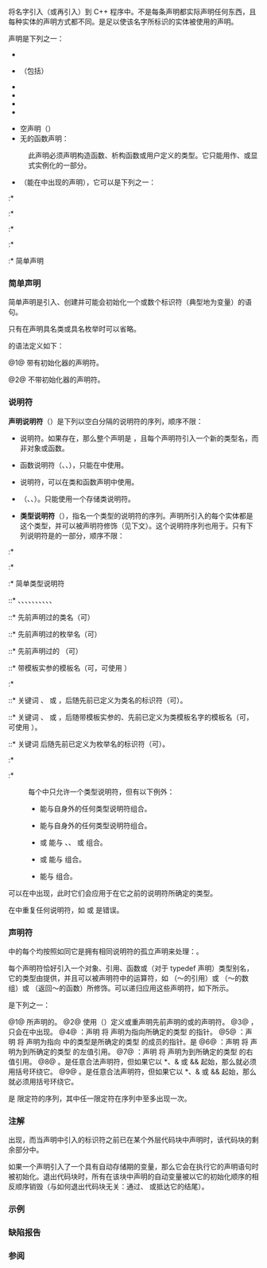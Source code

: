 {{title|声明}}
{{cpp/language/declarations/navbar}}
{{i|声明}}将名字引入（或再引入）到 C++ 程序中。不是每条声明都实际声明任何东西，且每种实体的声明方式都不同。{{rlp|definition|定义}}是足以使该名字所标识的实体被使用的声明。

声明是下列之一：

* {{rlp|function#函数定义|函数定义}}
* {{rlp|templates|模板声明}}（包括{{rlp|partial specialization|部分模板特化}}）
* {{rlp|class template#显式实例化|显式模板实例化}}
* {{rlp|template specialization|显式模板特化}}
* {{rlp|namespace|命名空间定义}}
* {{rlp|language linkage|链接说明}}
{{rrev|since=c++11|
* 属性声明（{{spar|{{rlp|attributes|属性}}}} {{ttb|;}}）
}}
* 空声明（{{ttb|;}}）
* 无{{spar sep|声明说明符序列}}的函数声明：
{{sdsc begin}}
{{sdsc|
{{spar optional|属性}} {{spar|声明符}} {{ttb|;}}
}}
{{sdsc end}}

{{par begin}}
{{par|{{spar|属性}}|{{mark since c++11}} 任意数量{{rlp|attributes|属性}}的序列}}
{{par|{{spar|声明符}}|函数声明符}}
{{par end}}
: 此声明必须声明构造函数、析构函数或用户定义的类型{{rlp|cast operator|转换函数}}。它只能用作{{rlp|templates|模板声明}}、{{rlp|template specialization|显式特化}}或显式实例化的一部分。
* {{spar|块声明}}（能在{{rlp|statements#复合语句|块}}中出现的声明），它可以是下列之一：
:* {{rlp|asm|汇编声明}}
{{rrev|since=c++11|
:* {{rlp|type alias|类型别名声明}}
}}
:* {{rlp|namespace alias|命名空间别名定义}}
:* {{rlp|using declaration|using 声明}}
:* {{rlp|namespace#using 指令|using 指令}}
{{rev begin}}
{{rev|since=c++20|
:* {{rlp|enum#using enum 声明|using enum 声明}}
}}
{{rev|since=c++11|
:* {{rlpt|static_assert}} 声明
:* {{rlp|enum|不透明 enum 声明}}
}}
{{rev end}}
:* 简单声明

===简单声明===
简单声明是引入、创建并可能会初始化一个或数个标识符（典型地为变量）的语句。

{{sdsc begin}}
{{sdsc|num=1|
{{spar|声明说明符序列}} {{spar optional|初始化声明符列表}} {{ttb|;}}
}}
{{sdsc|num=2|notes={{mark since c++11}}|
{{spar|属性}} {{spar|声明说明符序列}} {{spar|初始化声明符列表}} {{ttb|;}}
}}
{{sdsc end}}

{{par begin}}
{{par|{{spar|属性}}|{{mark since c++11}} 任何数量{{rlp|attributes|属性}}的序列}}
{{par|{{spar|声明说明符序列}}|[[#说明符|说明符]]序列}}
{{par|{{spar|初始化声明符列表}}|{{spar|初始化声明符}}（见下文）的逗号分隔列表}}
{{par end}}


只有在声明具名类或具名枚举时可以省略{{spar|初始化声明符列表}}。

{{rrev|since=c++17|
{{rlp|structured binding|结构化绑定声明}}也是简单声明。
}}


{{spar sep|初始化声明符}}的语法定义如下：
{{sdsc begin}}
{{sdsc|num=1|
{{spar|声明符}} {{spar|初始化器}}
}}
{{sdsc|num=2|
{{spar|声明符}} {{spar optional|requires子句}} {{spar optional|契约说明}}
}}
{{sdsc end}}

@1@ 带有初始化器的声明符。

@2@ 不带初始化器的声明符。

{{par begin}}
{{par|{{spar|声明符}}|[[#声明符|声明符]]}}
{{par|{{spar|初始化器}}|{{rlp|initialization|初始化器}}}}
{{par|{{spar|requires子句}}|{{mark since c++20}} {{rlp|constraints#requires 子句|{{c/core|requires}} 子句}}}}
{{par|{{spar|契约说明}}|{{mark since c++26}} {{rlps|function#函数契约说明符}}列表}}
{{par end}}


{{rev begin}}
{{rev|since=c++20|
{{spar sep|requires子句}}只能在{{spar sep|声明符}}声明{{rlp|templates#模板化实体|模板化函数}}时出现。
}}
{{rev|since=c++26|
{{spar sep|契约说明}}只能在{{spar sep|声明符}}声明函数或函数模板时出现。
}}
{{rev end}}

===说明符===
'''声明说明符'''（{{spar|声明说明符序列}}）是下列以空白分隔的说明符的序列，顺序不限：

* {{rlpt|typedef}} 说明符。如果存在，那么整个声明是 {{rlp|typedef|typedef 声明}}，且每个声明符引入一个新的类型名，而非对象或函数。
* 函数说明符（{{rlpt|inline}}、{{rlpt|virtual}}、{{rlpt|explicit}}），只能在{{rlp|function|函数声明}}中使用。
{{rrev|since=c++17|
* {{rlpt|inline}} 说明符也可以用于变量声明。
}}
* {{rlpt|friend}} 说明符，可以在类和函数声明中使用。
{{rev begin}}
{{rev|since=c++11|
* {{rlpt|constexpr}} 说明符，只允许在变量定义，函数及函数模板声明，以及具有字面类型的静态数据成员的声明中使用。
}}
{{rev|since=c++20|
* {{rlpt|consteval}} 说明符，只允许在函数和函数模板声明中使用。
* {{rlpt|constinit}} 说明符，只允许在拥有静态或线程存储期的变量声明中使用。{{c/core|constexpr}}、{{c/core|consteval}} 和 {{c/core|constinit}} 说明符在一个{{spar sep|声明说明符序列}}中最多只能出现一个。
}}
{{rev end}}
* {{rlp|storage duration|存储类说明符}}（{{rev inl|until=c++17|{{ltt|cpp/keyword/register}}、}}{{ltt|cpp/keyword/static}}{{rev inl|since=c++11|、{{ltt|cpp/keyword/thread_local}}}}、{{ltt|cpp/keyword/extern}}、{{ltt|cpp/keyword/mutable}}）。只能使用一个存储类说明符{{rev inl|since=c++11|，但 {{c/core|thread_local}} 可以与 {{c/core|extern}} 或 {{c/core|static}} 一同出现}}。
* '''类型说明符'''（{{spar|类型说明符序列}}），指名一个类型的说明符的序列。声明所引入的每个实体都是这个类型，并可以被声明符修饰（见下文）。这个说明符序列也用于{{rlp|type#类型的命名|类型标识}}。只有下列说明符是{{spar sep|类型说明符序列}}的一部分，顺序不限：
:* {{rlp|class|类说明符}}
:* {{rlp|enum|枚举说明符}}
:* 简单类型说明符
::* {{ltt|cpp/keyword/char}}{{rev inl|since=c++20|、{{ltt|cpp/keyword/char8_t}}}}{{rev inl|since=c++11|、{{ltt|cpp/keyword/char16_t}}、{{ltt|cpp/keyword/char32_t}}}}、{{ltt|cpp/keyword/wchar_t}}、{{ltt|cpp/keyword/bool}}、{{ltt|cpp/keyword/short}}、{{ltt|cpp/keyword/int}}、{{ltt|cpp/keyword/long}}、{{ltt|cpp/keyword/signed}}、{{ltt|cpp/keyword/unsigned}}、{{ltt|cpp/keyword/float}}、{{ltt|cpp/keyword/double}}、{{ltt|cpp/keyword/void}}
{{rev begin}}
{{rev|since=c++11|
::* {{rlpt|auto}}
::* {{rlp|decltype|decltype 说明符}}
}}
{{rev|since=c++26|
::* {{rlp|pack indexing|包索引说明符}}
}}
{{rev end}}
::* 先前声明过的类名（可{{rlp|identifiers#有限定的标识符|限定}}）
::* 先前声明过的枚举名（可{{rlp|identifiers#有限定的标识符|限定}}）
::* 先前声明过的 {{rlp|typedef|typedef 名}}{{rev inl|since=c++11|或{{rlp|type alias|类型别名}}}}（可{{rlp|identifiers#有限定的标识符|限定}}）
::* 带模板实参的模板名（可{{rlp|identifiers#有限定的标识符|限定}}，可使用 {{rlp|dependent name|template 消歧义符}}）
{{rev begin}}
{{rev|since=c++17|
::* 无模板实参的模板名（可{{rlp|identifiers#有限定的标识符|限定}}）：参阅{{rlp|class template argument deduction|类模板实参推导}}
}}{{rev end}}
:* {{rlp|elaborated type specifier|详述类型说明符}}
::* 关键词 {{ltt|cpp/keyword/class}}、{{ltt|cpp/keyword/struct}} 或 {{ltt|cpp/keyword/union}}，后随先前已定义为类名的标识符（可{{rlp|identifiers#有限定的标识符|限定}}）。
::* 关键词 {{ltt|cpp/keyword/class}}、{{ltt|cpp/keyword/struct}} 或 {{ltt|cpp/keyword/union}}，后随带模板实参的、先前已定义为类模板名字的模板名（可{{rlp|identifiers#有限定的标识符|限定}}，可使用 {{rlp|dependent name|{{c/core|template}} 消歧义符}}）。
::* 关键词 {{ltt|cpp/keyword/enum}} 后随先前已定义为枚举名的标识符（可{{rlp|identifiers#有限定的标识符|限定}}）。
:* {{rlp|dependent name|{{c/core|typename}} 说明符}}
:* {{rlp|cv|cv 限定符}}
:每个{{spar sep|声明说明符序列}}中只允许一个类型说明符，但有以下例外：
:* {{c/core|const}} 能与自身外的任何类型说明符组合。
:* {{c/core|volatile}} 能与自身外的任何类型说明符组合。
:* {{c/core|signed}} 或 {{c/core|unsigned}} 能与 {{c/core|char}}、{{c/core|long}}、{{c/core|short}} 或 {{c/core|int}} 组合。
:* {{c/core|short}} 或 {{c/core|long}} 能与 {{c/core|int}} 组合。
:* {{c/core|long}} 能与 {{c/core|double}} 组合。
{{rrev|since=c++11|
:* {{c/core|long}} 能与 {{c/core|long}} 组合。
}}

{{rlp|attributes|属性}}可以在{{spar sep|声明说明符序列}}中出现，此时它们会应用于在它之前的说明符所确定的类型。

在{{spar sep|声明说明符序列}}中重复任何说明符，如 {{c/core|const static const}} 或 {{c/core|virtual inline virtual}} 是错误{{rev inl|since=c++11|，但允许 {{c/core|long}} 出现两次}}。

===声明符===
{{spar|初始化声明符列表}} {{c|S D1, D2, D3;}} 中的每个{{spar sep|初始化声明符}}均按照如同它是拥有相同说明符的孤立声明来处理：{{c|S D1; S D2; S D3;}}。

每个声明符恰好引入一个对象、引用、函数或（对于 typedef 声明）类型别名，它的类型由{{spar sep|声明说明符序列}}提供，并且可以被声明符中的运算符，如 {{c|&amp;}}（～的引用）或 {{c|[]}}（～的数组）或 {{c|()}}（返回～的函数）所修饰。可以递归应用这些声明符，如下所示。

{{spar sep|声明符}}是下列之一：
{{sdsc begin}}
{{sdsc|num=1|
{{spar|无限定标识}} {{spar optional|属性}}
}}
{{sdsc|num=2|
{{spar|有限定标识}} {{spar optional|属性}}
}}
{{sdsc|num=3|notes={{mark since c++11}}|
{{ttb|...}} {{spar|标识符}} {{spar optional|属性}}
}}
{{sdsc|num=4|
{{ttb|*}} {{spar optional|属性}} {{spar optional|cv限定符}} {{spar|声明符}}
}}
{{sdsc|num=5|
{{spar|嵌套名说明符}} {{ttb|*}} {{spar optional|属性}} {{spar optional|cv限定符}} {{spar|声明符}}
}}
{{sdsc|num=6|
{{ttb|&amp;}} {{spar optional|属性}} {{spar|声明符}}
}}
{{sdsc|num=7|notes={{mark since c++11}}|
{{ttb|&amp;&amp;}} {{spar optional|属性}} {{spar|声明符}}
}}
{{sdsc|num=8|
{{spar|非指针声明符}} {{ttb|[}} {{spar optional|常量表达式}} {{ttb|]}} {{spar optional|属性}}
}}
{{sdsc|num=9|
{{spar|非指针声明符}} {{ttb|(}} {{spar|形参列表}} {{ttb|)}} {{spar optional|cv限定符}} {{spar optional|引用限定符}} {{spar optional|异常说明}} {{spar optional|属性}}
}}
{{sdsc end}}

@1@ 所声明的{{rlp|name|名称}}。
@2@ 使用{{rlp|identifiers#有限定的标识符|有限定的标识符}}（{{spar|有限定标识}}）定义或重声明先前声明的{{rlp|namespace#命名空间|命名空间成员}}或{{rlp|classes|类成员}}的声明符。
@3@ {{rlp|parameter pack|形参包}}，只会在{{rlp|function#形参列表|形参声明}}中出现。
@4@ {{rlp|pointer|指针声明符}}：声明 {{c|S * D;}} 将 {{tt|D}} 声明为指向{{spar sep|声明说明符序列}}所确定的类型 {{tt|S}} 的指针。
@5@ {{rlp|pointer|成员指针声明}}：声明 {{c|S C::* D;}} 将 {{tt|D}} 声明为指向 {{tt|C}} 中的类型是{{spar sep|声明说明符序列}}所确定的类型 {{tt|S}} 的成员的指针。{{spar sep|嵌套名说明符}}是{{rlp|identifiers#有限定的标识符|名字和作用域解析运算符 {{ttb|::}} 的序列}}
@6@ {{rlp|reference|左值引用声明符}}：声明 {{c|S &amp; D;}} 将 {{tt|D}} 声明为到{{spar sep|声明说明符序列}}所确定的类型 {{tt|S}} 的左值引用。
@7@ {{rlp|reference|右值引用声明符}}：声明 {{c|S &amp;&amp; D;}} 将 {{tt|D}} 声明为到{{spar sep|声明说明符序列}}所确定的类型 {{tt|S}} 的右值引用。
@8@ {{rlp|array|数组声明符}}。{{spar sep|非指针声明符}}是任意合法声明符，但如果它以 *、&amp; 或 &amp;&amp; 起始，那么就必须用括号环绕它。
@9@ {{rlp|function|函数声明符}}。{{spar sep|非指针声明符}}是任意合法声明符，但如果它以 *、&amp; 或 &amp;&amp; 起始，那么就必须用括号环绕它。{{rev inl|since=c++11|它可以以尾随返回类型结尾。}}

{{rrev|since=c++11|
所有情况下，{{spar sep|属性}}都是{{rlp|attributes|属性}}的序列。当它紧跟标识符之后出现时，它应用于所声明的对象。
}}

{{spar sep|cv限定符}}是 {{rlp|cv|const 与 volatile}} 限定符的序列，其中任一限定符在序列中至多出现一次。

{{todo|解释名字隐藏规则；变量/函数声明如何隐藏同名的类（而非 typedef）}}

===注解===
{{spar sep|块声明}}出现{{rlp|statements#复合语句|在代码块内}}，而当声明中引入的标识符之前已在某个外层代码块中声明时，该代码块的剩余部分中{{rlp|scope|外层声明被隐藏}}。

如果一个声明引入了一个具有自动存储期的变量，那么它会在执行它的声明语句时被初始化。退出代码块时，所有在该块中声明的自动变量被以它的初始化顺序的相反顺序销毁（与如何退出代码块无关：通过{{rlp|exceptions|异常}}、{{rlp|goto}} 或抵达它的结尾）。

===示例===
{{example|
注意，这个例子演示一些复杂声明式是如何依据语言文法进行分析的。其他流行的助记法包括：[https://c-faq.com/decl/spiral.anderson.html 螺旋规则]，[https://stackoverflow.com/a/34560439/273767 从内向外]读法，以及[https://stackoverflow.com/a/34552915/273767 声明与使用为镜像]等。还有一个自动分析器，位于 https://cdecl.org。
|code=
#include &lt;type_traits&gt;

struct S
{
    int member;
    // 声明说明符序列为 "int"
    // 声明符为 "member"
} obj, *pObj(&amp;obj);
// 声明说明符序列为 "struct S { int member; }"
// 声明符 "obj" 声明一个 S 类型的对象
// 声明符 "*pObj" 声明一个 S 的指针，
//     而初始化器 "(&amp;obj)" 为之初始化

int (*(*var1)(double))[3] = nullptr;
// 声明说明符序列为 "int"
// 声明符为 "(*(*var1)(double))[3]"
// 初始化器为 "= nullptr"

// 1. 声明符 "(*(*var1)(double))[3]" 是数组声明符:
//    所声明类型为: [_]的 3 元素数组 "(*(*var1)(double))"
// 2. 声明符 "(*(*var1)(double))" 是指针声明符:
//    所声明类型为: 指向[ [_]的 3 元素数组]的指针 "(*var1)(double)"
// 3. 声明符 "(*var1)(double)" 是函数声明符:
//    所声明类型为: 接受 "(double)" 返回[指向[ [_]的 3 元素数组]的指针]的函数 "(*var1)"
// 4. 声明符 "(*var1)" 是指针声明符：
//    所声明类型为: 指向[接受 "(double)" 返回[指向[ [_]的 3 元素数组]的指针]的函数]的指针 "var1"
// 5. 声明符 "var1" 为一个标识符。
// 此条声明所声明的对象 var1 具有类型“指向接受 "(double)" 返回指向 int 的 3 元素数组的指针的函数的指针”
// 初始化器 "= nullptr" 为此指针提供初值。

// C++11 的替代语法：
auto (*var2)(double) -&gt; int (*)[3] = nullptr;
// 声明说明符序列为 "auto"
// 声明符为 "(*var2)(double) -&gt; int (*)[3]"
// 初始化器为 "= nullptr"

// 1. 声明符 "(*var2)(double) -&gt; int (*)[3]" 是函数声明符:
//    所声明类型为: 接收 "(double)" 返回 "int (*)[3]" 的函数 "(*var2)"
// ...

int main()
{
    static_assert(std::is_same_v&lt;decltype(var1), decltype(var2)&gt;);
}
}}

===缺陷报告===
{{dr list begin}}
{{dr list item|wg=cwg|dr=482|std=C++98|before=重声明中的声明符不能有限定|after=此时允许有限定声明符}}
{{dr list item|wg=cwg|dr=569|std=C++98|before=单独的分号不是合法声明|after=它是空声明，这种声明没有任何效果}}
{{dr list item|wg=cwg|dr=1830|std=C++98|before=允许在{{spar sep|声明说明符序列}}中重复函数说明符|after=禁止重复}}
{{dr list end}}

===参阅===
{{dsc begin}}
{{dsc see c|c/language/declarations|声明|nomono=true}}
{{dsc end}}

{{langlinks|en|es|ja|ru}}